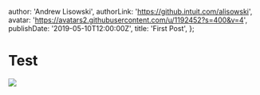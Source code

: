   author: 'Andrew Lisowski',
  authorLink: 'https://github.intuit.com/alisowski',
  avatar: 'https://avatars2.githubusercontent.com/u/1192452?s=400&v=4',
  publishDate: '2019-05-10T12:00:00Z',
  title: 'First Post',
};


# Test

<img src={Image} />
